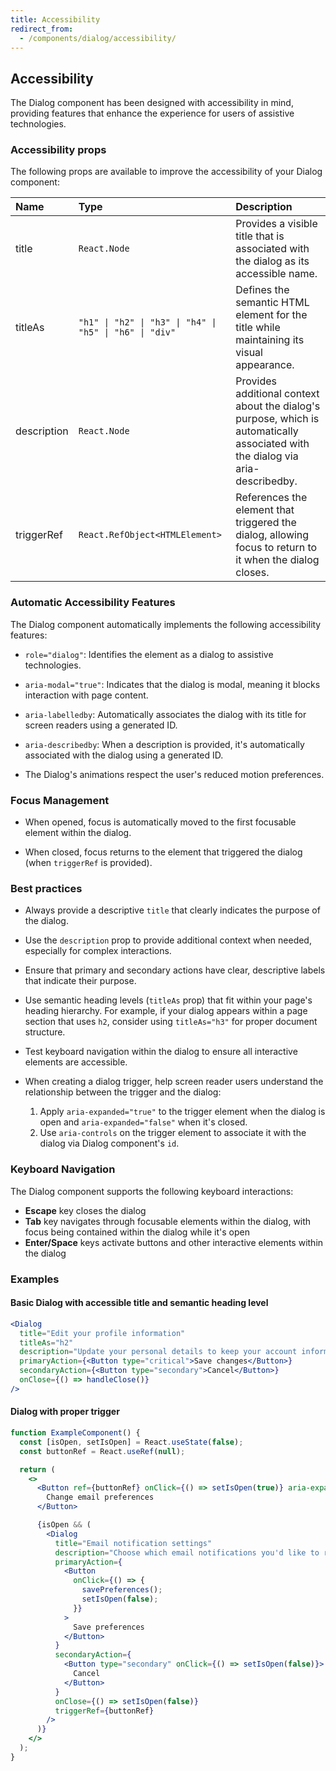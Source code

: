```yaml
---
title: Accessibility
redirect_from:
  - /components/dialog/accessibility/
---
```


## Accessibility

The Dialog component has been designed with accessibility in mind, providing features that enhance the experience for users of assistive technologies.

### Accessibility props

The following props are available to improve the accessibility of your Dialog component:

| Name        | Type                                                    | Description                                                                                                                     |
| :---------- | :------------------------------------------------------ | :------------------------------------------------------------------------------------------------------------------------------ |
| title       | `React.Node`                                            | Provides a visible title that is associated with the dialog as its accessible name.                                             |
| titleAs     | `"h1" \| "h2" \| "h3" \| "h4" \| "h5" \| "h6" \| "div"` | Defines the semantic HTML element for the title while maintaining its visual appearance.                                        |
| description | `React.Node`                                            | Provides additional context about the dialog's purpose, which is automatically associated with the dialog via aria-describedby. |
| triggerRef  | `React.RefObject<HTMLElement>`                          | References the element that triggered the dialog, allowing focus to return to it when the dialog closes.                        |

### Automatic Accessibility Features

The Dialog component automatically implements the following accessibility features:

- `role="dialog"`: Identifies the element as a dialog to assistive technologies.

- `aria-modal="true"`: Indicates that the dialog is modal, meaning it blocks interaction with page content.

- `aria-labelledby`: Automatically associates the dialog with its title for screen readers using a generated ID.

- `aria-describedby`: When a description is provided, it's automatically associated with the dialog using a generated ID.

- The Dialog's animations respect the user's reduced motion preferences.

### Focus Management

- When opened, focus is automatically moved to the first focusable element within the dialog.

- When closed, focus returns to the element that triggered the dialog (when `triggerRef` is provided).

### Best practices

- Always provide a descriptive `title` that clearly indicates the purpose of the dialog.

- Use the `description` prop to provide additional context when needed, especially for complex interactions.

- Ensure that primary and secondary actions have clear, descriptive labels that indicate their purpose.

- Use semantic heading levels (`titleAs` prop) that fit within your page's heading hierarchy. For example, if your dialog appears within a page section that uses `h2`, consider using `titleAs="h3"` for proper document structure.

- Test keyboard navigation within the dialog to ensure all interactive elements are accessible.

- When creating a dialog trigger, help screen reader users understand the relationship between the trigger and the dialog:
  1. Apply `aria-expanded="true"` to the trigger element when the dialog is open and `aria-expanded="false"` when it's closed.
  2. Use `aria-controls` on the trigger element to associate it with the dialog via Dialog component's `id`.

### Keyboard Navigation

The Dialog component supports the following keyboard interactions:

- **Escape** key closes the dialog
- **Tab** key navigates through focusable elements within the dialog, with focus being contained within the dialog while it's open
- **Enter/Space** keys activate buttons and other interactive elements within the dialog

### Examples

#### Basic Dialog with accessible title and semantic heading level

```jsx
<Dialog
  title="Edit your profile information"
  titleAs="h2"
  description="Update your personal details to keep your account information current."
  primaryAction={<Button type="critical">Save changes</Button>}
  secondaryAction={<Button type="secondary">Cancel</Button>}
  onClose={() => handleClose()}
/>
```

#### Dialog with proper trigger

```jsx
function ExampleComponent() {
  const [isOpen, setIsOpen] = React.useState(false);
  const buttonRef = React.useRef(null);

  return (
    <>
      <Button ref={buttonRef} onClick={() => setIsOpen(true)} aria-expanded={isOpen}>
        Change email preferences
      </Button>

      {isOpen && (
        <Dialog
          title="Email notification settings"
          description="Choose which email notifications you'd like to receive from us."
          primaryAction={
            <Button
              onClick={() => {
                savePreferences();
                setIsOpen(false);
              }}
            >
              Save preferences
            </Button>
          }
          secondaryAction={
            <Button type="secondary" onClick={() => setIsOpen(false)}>
              Cancel
            </Button>
          }
          onClose={() => setIsOpen(false)}
          triggerRef={buttonRef}
        />
      )}
    </>
  );
}
```
